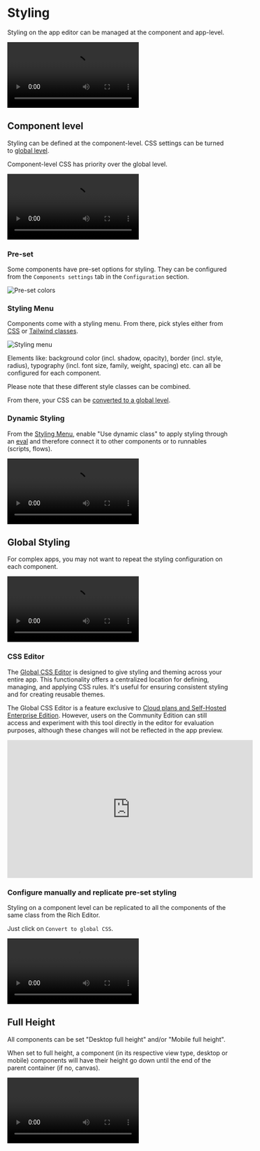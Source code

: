 
# Styling

Styling on the app editor can be managed at the component and app-level.

<video
	className="border-2 rounded-lg object-cover w-full h-full dark:border-gray-800"
	autoPlay
	controls
	src="/videos/app_styling.mp4"
/>

## Component level

Styling can be defined at the component-level. CSS settings can be turned to [global level](#global-styling).

Component-level CSS has priority over the global level.

<video
	className="border-2 rounded-lg object-cover w-full h-full dark:border-gray-800"
	controls
	src="/videos/styling_component.mp4"
/>

### Pre-set

Some components have pre-set options for styling. They can be configured from the `Components settings` tab in the `Configuration` section.

![Pre-set colors](../../assets/apps/8_app_styling/pre_set_colors.png.webp)

### Styling Menu

Components come with a styling menu. From there, pick styles either from [CSS](https://www.w3schools.com/html/html_css.asp) or [Tailwind classes](https://tailwind.build/classes).

![Styling menu](../../assets/apps/8_app_styling/styling_menu.png "Styling menu")

Elements like: background color (incl. shadow, opacity), border (incl. style, radius), typography (incl. font size, family, weight, spacing) etc. can all be configured for each component.

Please note that these different style classes can be combined.

From there, your CSS can be [converted to a global level](#configure-manually-and-replicate-pre-set-styling).

### Dynamic Styling

From the [Styling Menu](#styling-menu), enable "Use dynamic class" to apply styling through an [eval](../3_app-runnable-panel.mdx#evals) and therefore connect it to other components or to runnables (scripts, flows).

<video
	className="border-2 rounded-lg object-cover w-full h-full dark:border-gray-800"
	controls
	src="/videos/dynamic_styling.mp4"
/>

## Global Styling

For complex apps, you may not want to repeat the styling configuration on each component.

<video
	className="border-2 rounded-lg object-cover w-full h-full dark:border-gray-800"
	controls
	src="/videos/global_styling.mp4"
/>

### CSS Editor

The [Global CSS Editor](../9_css_editor.mdx) is designed to give styling and theming across your entire app. This functionality offers a centralized location for defining, managing, and applying CSS rules. It's useful for ensuring consistent styling and for creating reusable themes.

The Global CSS Editor is a feature exclusive to [Cloud plans and Self-Hosted Enterprise Edition](/pricing). However, users on the Community Edition can still access and experiment with this tool directly in the editor for evaluation purposes, although these changes will not be reflected in the app preview.

<iframe
	width="560"
	height="315"
	src="https://www.youtube.com/embed/6_MjKgbdCFQ?vq=hd1080"
	title="YouTube video player"
	frameborder="0"
	allow="accelerometer; autoplay; clipboard-write; encrypted-media; gyroscope; picture-in-picture; web-share"
	allowFullScreen="true"
></iframe>

<br />

<div className="grid grid-cols-2 gap-2 my-4">
	<DocCard
		title="CSS Editor"
		description="The Global CSS Editor is designed to give styling and theming across your entire app."
		href="/docs/apps/css_editor"
		color="orange"
	/>
</div>

### Configure manually and replicate pre-set styling

Styling on a component level can be replicated to all the components of the same class from the Rich Editor.

Just click on `Convert to global CSS`.

<video
	className="border-2 rounded-lg object-cover w-full h-full dark:border-gray-800"
	controls
	src="/videos/copy_style_global_css.mp4"
/>

## Full Height

All components can be set "Desktop full height" and/or "Mobile full height".

When set to full height, a component (in its respective view type, desktop or mobile) components will have their height go down until the end of the parent container (if no, canvas).

<video
	className="border-2 rounded-lg object-cover w-full h-full dark:border-gray-800"
	controls
	src="/videos/full_height.mp4"
/>
